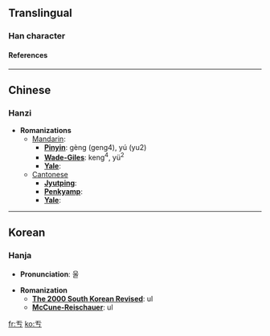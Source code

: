 ==Translingual==
===Han character===
{{Han char|rad=一|as=02|sn=3|four=|canj=一大尸 (MKS), XX一大尸 (XXMKS)}}
====References====
{{Han ref|kx=0086.071|dj=0177.051|hdz=10005.020|uh=4E90|ud=20112}}

----
==Chinese==
===Hanzi===


* '''Romanizations'''
** [[Mandarin]]:
*** '''[[Pinyin]]''': gèng (geng4), yú (yu2)
*** '''[[Wade-Giles]]''': keng<sup>4</sup>, yü<sup>2</sup>
*** '''[[Yale]]''': 
**[[Cantonese]]
***'''[[Jyutping]]''':
***'''[[Penkyamp]]''': 
***'''[[Yale]]''': 


----
==Korean==
===Hanja===

* '''Pronunciation''': 울

* '''Romanization'''
** '''[[The 2000 South Korean Revised Romanization|The 2000 South Korean Revised]]''': ul
** '''[[McCune-Reischauer]]''': ul


[[fr:亐]]
[[ko:亐]]